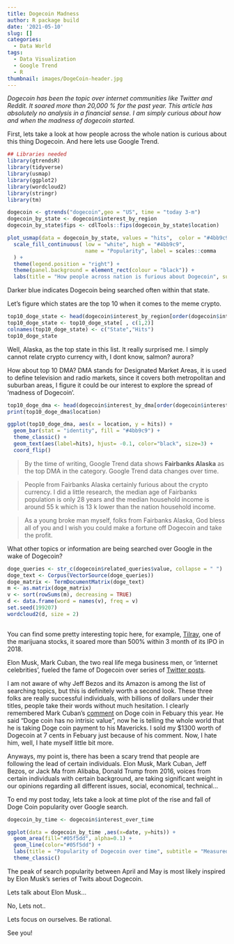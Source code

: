```yaml
---
title: Dogecoin Madness
author: R package build
date: '2021-05-10'
slug: []
categories:
  - Data World
tags:
  - Data Visualization
  - Google Trend
  - R
thumbnail: images/DogeCoin-header.jpg
---
```


_Dogecoin has been the topic over internet communities like Twitter and Reddit. It soared more than 20,000 % for the past year. This article has absolutely no analysis in a financial sense. I am simply curious about how and when the madness of dogecoin started._

First, lets take a look at how people across the whole nation is curious about this thing Dogecoin. And here lets use Google Trend.

```r
## Libraries needed
library(gtrendsR)
library(tidyverse)
library(usmap)
library(ggplot2)
library(wordcloud2)
library(stringr)
library(tm)
```

```r
dogecoin <- gtrends("dogecoin",geo = "US", time = "today 3-m") 
dogecoin_by_state <- dogecoin$interest_by_region
dogecoin_by_state$fips <- cdlTools::fips(dogecoin_by_state$location)

plot_usmap(data = dogecoin_by_state, values = "hits",  color = "#4bb9c9", labels=FALSE) + 
  scale_fill_continuous( low = "white", high = "#4bb9c9", 
                         name = "Popularity", label = scales::comma
  ) + 
  theme(legend.position = "right") + 
  theme(panel.background = element_rect(colour = "black")) + 
  labs(title = "How people across nation is furious about Dogecoin", subtitle = "Measured by Google Hits", caption = "Source: @Linear Fragility")
```

Darker blue indicates Dogecoin being searched often within that state.

Let's figure which states are the top 10 when it comes to the meme crypto.

```r
top10_doge_state <- head(dogecoin$interest_by_region[order(dogecoin$interest_by_region$hits, decreasing = TRUE), ], n = 10)
top10_doge_state <- top10_doge_state[ , c(1,2)]
colnames(top10_doge_state) <- c("State","Hits")
top10_doge_state
```

Well, Alaska, as the top state in this list. It really surprised me. I simply cannot relate crypto currency with, I dont know, salmon? aurora? 


How about top 10 DMA? DMA stands for Designated Market Areas, it is used to define television and radio markets, since it covers both metropolitan and suburban areas, I figure it could be our interest to explore the spread of 'madness of Dogecoin'.

```r
top10_doge_dma <- head(dogecoin$interest_by_dma[order(dogecoin$interest_by_dma$hits, decreasing = TRUE), ], n = 10)
print(top10_doge_dma$location)

ggplot(top10_doge_dma, aes(x = location, y = hits)) +
  geom_bar(stat = "identity", fill = "#4bb9c9") +
  theme_classic() +
  geom_text(aes(label=hits), hjust= -0.1, color="black", size=3) + 
  coord_flip()
```

>By the time of writing, Google Trend data shows __Fairbanks Alaska__ as the top DMA in the category. Google Trend data changes over time. 

>People from Fairbanks Alaska certainly furious about the crypto currency. I did a little research, the median age of Fairbanks population is only 28 years and the median household income is around 55 k which is 13 k lower than the nation household income. 

>As a young broke man myself, folks from Fairbanks Alaska, God bless all of you and I wish you could make a fortune off Dogecoin and take the profit.

What other topics or information are being searched over Google in the wake of Dogecoin?

```r
doge_queries <- str_c(dogecoin$related_queries$value, collapse = " ")
doge_text <- Corpus(VectorSource(doge_queries))
doge_matrix <- TermDocumentMatrix(doge_text)
m <- as.matrix(doge_matrix)
v <- sort(rowSums(m), decreasing = TRUE)
d <- data.frame(word = names(v), freq = v)
set.seed(199207)
wordcloud2(d, size = 2)
                 
```

You can find some pretty interesting topic here, for example, [Tilray](https://finance.yahoo.com/quote/TLRY?.tsrc=applewf), one of the marijuana stocks, it soared more than 500% within 3 month of its IPO in 2018.

Elon Musk, Mark Cuban, the two real life mega business men, or 'internet celebrities', fueled the fame of Dogecoin over series of [Twitter posts](https://twitter.com/elonmusk).

I am not aware of why Jeff Bezos and its Amazon is among the list of searching topics, but this is definitely worth a second look. These three folks are really successful individuals, with billions of dollars under their titles, people take their words without much hesitation. I clearly remembered Mark Cuban's [comment](https://www.cnbc.com/2021/02/08/mark-cuban-cryptocurrency-dogecoin-doesnt-have-intrinsic-value.html) on Doge coin in Febuary this year. He said "Doge coin has no intrisic value", now he is telling the whole world that he is taking Doge coin payment to his Mavericks. I sold my $1300 worth of Dogecoin at 7 cents in Febuary just because of his comment.  Now, I hate him, well, I hate myself little bit more.

Anyways, my point is, there has been a scary trend that people are following the lead of certain individuals. Elon Musk, Mark Cuban, Jeff Bezos, or Jack Ma from Alibaba, Donald Trump from 2016, voices from certain individuals with certain background, are taking significant weight in our opinions regarding all different issues, social, economical, technical...


To end my post today, lets take a look at time plot of the rise and fall of Doge Coin popularity over Google search.

```r
dogecoin_by_time <- dogecoin$interest_over_time

ggplot(data = dogecoin_by_time ,aes(x=date, y=hits)) +
  geom_area(fill="#05f5dd", alpha=0.1) +
  geom_line(color="#05f5dd") +
  labs(title = "Popularity of Dogecoin over time", subtitle = "Measured by Google Hits", caption = "Source: @Linear Fragility") +
  theme_classic()

```

The peak of search popularity between April and May is most likely inspired by Elon Musk's series of Twits about Dogecoin. 

Lets talk about Elon Musk...

No, 
Lets not..

Lets focus on ourselves. Be rational. 

See you!



